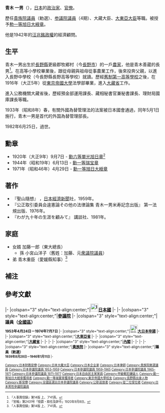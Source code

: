 {{Infobox Officeholder
|name=青木 一男
| image = File:Kazuo Aoki.jpg
| imagesize = 200px
| order = 
| office    = {{EOJ}}第1任[[大東亞省|大東亞大臣]]
| term_start = 1942年11月1日
| term_end = 1944年7月22日
| primeminister=[[東條英機|東條英機]]
| predecessor =新創職位
| successor = [[重光葵|重光葵]]
|office1     = {{EOJ}}第40任[[大藏大臣|大藏大臣]]
|term_start1  = 1939年8月30日
|term_end1   = 1940年1月16日
| primeminister1=[[阿部信行|阿部信行]]
|predecessor1 = {{link-ja|石渡莊太郎|石渡荘太郎}}
|successor1   = [[櫻內幸雄|櫻內幸雄]]
|office2     = {{EOJ}}第4任{{link-ja|企劃院|企画院}}總裁
|term_start2  = 1939年1月11日
|term_end2   = 1940年1月16日
| primeminister2=[[平沼騏一郎|平沼騏一郎]]<br>[[阿部信行|阿部信行]]
|predecessor2 = {{link-ja|瀧正雄|瀧正雄}}
|successor2   = [[武部六藏|武部六藏]]（代）
|office3     = {{JPN}}[[參議院_(日本)|參議院]]議員
|term_start3  = 1953年5月3日
|term_end3   = 1977年7月3日
|predecessor3 = 
|successor3   = 
|constituency3= [[日本參議院全國區|全國區]]
|office4     = {{EOJ}}[[貴族院_(日本)|貴族院]]議員
|term_start4  = 1939年8月
|term_end4   = 1946年1月
|predecessor4 = 
|successor4   = 
|constituency4= 敕選議員
| birth_date = {{birth_date|1889|11|28}}
| birth_place = {{EOJ}}[[長野縣|長野縣]]{{link-ja|更級郡|更級郡}}{{link-ja|牧鄉村|牧郷村}}<br/>（現[[長野市|長野市]]）
| death_date = {{death_date_and_age|1982|6|25|1889|11|28}}
| death_place = 
| spouse = 
|relatives={{link-ja|青木重臣|青木重臣}}（弟）<br>{{link-ja|山本英輔|山本英輔}}（妻子的姊夫）<br>加藤守一（親家）<br>{{link-ja|加藤一郎 (法学家)|加藤一郎 (法学者)|加藤一郎}}（女婿）<br>{{link-ja|小宮山洋子|小宮山洋子}}（外孫女）
|occupation = [[官員|官員]]
| party =（[[自由党_(日本1950年)|自由党]]→）<br />[[自由民主党_(日本)|自由民主党]]
| signature = 
|alma_mater=[[東京帝国大学|東京帝国大学]]法学部
|website=
}} 
'''青木 一男'''（{{bd|1889年|11月28日|1982年|6月25日|Aoki Kazuo}}），[[日本|日本]]的[[政治人物|政治家]]、[[官僚|官僚]]。

歷任[[貴族院|貴族院議員]]（勅選）、[[国会议员|参議院議員]]（4期）、大藏大臣、[[大東亞省|大東亞大臣]]等職。被授予[[勳一等旭日大綬章|勲一等旭日大綬章]]。

他是1942年的[[汪精卫政权|汪兆銘政權]]的經濟顧問。

== 生平 ==
青木一男出生於[[長野縣|長野縣]]更級郡牧郷村（今[[長野市|長野市]]）的一戶[[農民|農家]]，他是青木善蔵的長男<ref name="ko">『人事興信録』第14版 上、ア41頁。</ref>。在高等小學校畢業後，跟從母親與祖母從事農業工作，後來投奔父親，以進入長野中學校（今長野縣長野高等學校）就讀。歷經[[舊制第一高等學校|舊制第一高等學校]]之後，在1916年（大正5年）從[[东京大学|東京帝國大學]]法學部畢業，進入[[大藏省|大藏省]]工作。

進入公務機關大藏省後，歷經預金部運用課長、藏相秘書官兼秘書課長、理財局國庫課長等職。

<span class="cx-segment" data-segmentid="177"></span>1933年（昭和8年）春，有關外國為替管理法的法案被日本國會通過，同年5月1日施行，青木一男是首代的外国為替管理部長。

1982年6月25日，過世。

== 勳章 ==
* 1920年（大正9年）9月7日 - [[旭日章|勳六等單光旭日章]]<ref>『官報』第2431号「授爵・叙任及辞令」1920年9月8日。</ref>
* 1944年（昭和19年）6月13日 - [[瑞寶大綬章|勳一等瑞宝章]]
* 1971年（昭和46年）4月29日 - [[勳一等旭日大綬章|勳一等旭日大綬章]]

== 著作 ==
* 『聖山隨想』 ，[[日本經濟新聞|日本經濟新聞]]社，1959年。
* 『公正取引委員会違憲論その他の法律論集 青木一男米寿記念出版』 第一法規出版、1976年。
* 『わが九十年の生涯を顧みて』 講談社、1981年。

== 家庭 ==
* 女婿 加藤一郎（東大總長）
** 孫 小宮山洋子（舊姓：加藤、元[[国会议员|衆議院議員]]）
* 弟 青木重臣（愛媛縣知事）<ref name="ko">『人事興信録』第14版 上、ア41頁。</ref>

== 補注 ==
{{Reflist}}

==參考文獻==
{{start box}}
|-
|colspan="3" style="text-align:center;"|'''[[File:Imperial_Seal_of_Japan.svg|25px]][[日本國|日本國]]'''
|-
{{s-par}}
|-
|colspan="3" style="text-align:center;"|'''[[參議院_(日本)|參議院]]'''
|-
|colspan="3" style="text-align:center;"|'''議員（[[參議院全國區|全國區]]）<br><small>1953年4月24日－1974年7月7日'''
|-
|colspan="3" style="text-align:center;"|'''[[File:Imperial_Seal_of_Japan.svg|25px]][[大日本帝國|大日本帝國]]'''
|-
{{s-off}}
|-
|colspan="3" style="text-align:center;"|'''[[大東亞省|大東亞省]]'''
|-
{{s-before|職位創建}}
{{s-title|大東亞大臣<br><small>1942年11月1日－1944年7月22日}}
{{s-after|[[重光葵|重光葵]]}}
|-
|colspan="3" style="text-align:center;"|'''[[大藏省|大藏省]]'''
|-
{{s-before|{{link-ja|石渡莊太郎|石渡莊太郎}}}}
{{s-title|[[大藏大臣|大藏大臣]]<br><small>1939年8月30日－1940年1月16日}}
{{s-after|[[櫻内幸雄|櫻内幸雄]]}}
|-
{{s-before|{{link-ja|津島壽一|津島壽一}}}}
{{s-title|理財局長<br><small>1934年7月13日－1936年3月13日}}
{{s-after|{{link-ja|廣瀨豐作|広瀬豊作}}}}
|-
{{s-before|職位創建}}
{{s-title|外國為替管理部長<br><small>1933年5月24日－1934年7月13日}}
{{s-after|[[和田正彥|和田正彥]]}}
|-
|colspan="3" style="text-align:center;"|'''[[日本內閣|內閣]]'''
|-
{{s-before|{{link-ja|瀧正雄|瀧正雄}}}}
{{s-title|{{link-ja|企劃院|企画院}}總裁<br><small>1939年1月11日－1940年1月16日}}
{{s-after|[[武部六藏|武部六藏]]（代理）}}
|-
{{s-before|職位創建}}
{{s-title|企劃院次長<br><small>1937年10月25日－1939年1月11日}}
{{s-after|無<small>（上一相同頭銜：<br>武部六藏）</small>}}
|-
{{s-par}}
|-
|colspan="3" style="text-align:center;"|'''[[貴族院|貴族院]]'''
|-
|colspan="3" style="text-align:center;"|'''議員（敕選）<br><small>1939年8月28日－1946年1月11日'''
|-
{{end box}}

{{財務大臣}}

{{DEFAULTSORT:Aoki Kazuo}}
[[Category:日本財務官僚|Category:日本財務官僚]]
[[Category:日本大藏大臣|Category:日本大藏大臣]]
[[Category:日本企业家|Category:日本企业家]]
[[Category:日本律師|Category:日本律師]]
[[Category:貴族院敕選議員|Category:貴族院敕選議員]]
[[Category:日本參議院議員_1953–1959|Category:日本參議院議員 1953–1959]]
[[Category:日本參議院議員_1959–1965|Category:日本參議院議員 1959–1965]]
[[Category:日本參議院議員_1965–1971|Category:日本參議院議員 1965–1971]]
[[Category:日本參議院議員_1971–1977|Category:日本參議院議員 1971–1977]]
[[Category:日本自由民主黨黨員|Category:日本自由民主黨黨員]]
[[Category:甲級戰犯嫌疑人|Category:甲級戰犯嫌疑人]]
[[Category:勳一等旭日大綬章獲得者|Category:勳一等旭日大綬章獲得者]]
[[Category:勳一等瑞寶章獲得者|Category:勳一等瑞寶章獲得者]]
[[Category:東京帝國大學校友|Category:東京帝國大學校友]]
[[Category:長野縣出身人物|Category:長野縣出身人物]]
[[Category:新官僚|Category:新官僚]]
[[Category:全國區選出日本參議院議員|Category:全國區選出日本參議院議員]]
[[Category:公职追放者|Category:公职追放者]]
[[Category:從二位受位者|Category:從二位受位者]]
[[Category:日本男性參議院議員|Category:日本男性參議院議員]]